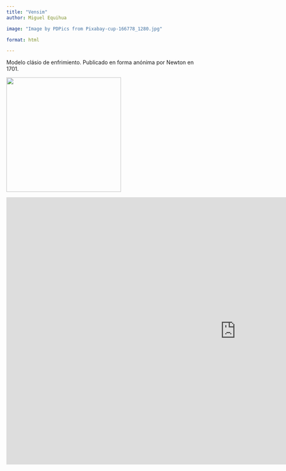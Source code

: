 ```yaml
---
title: "Vensim"
author: Miguel Equihua

image: "Image by PDPics from Pixabay-cup-166778_1280.jpg"

format: html

---
```


Modelo clásio de enfrimiento. Publicado en forma anónima por Newton en 1701.

![](artículo-newton.png){width=300}



```{=html}

<iframe src="https://modelo-enfriamiento.netlify.app/" 
 width="1200" 
 height="700" 
 frameborder="0" 
 allowfullscreen>
</iframe>

```
